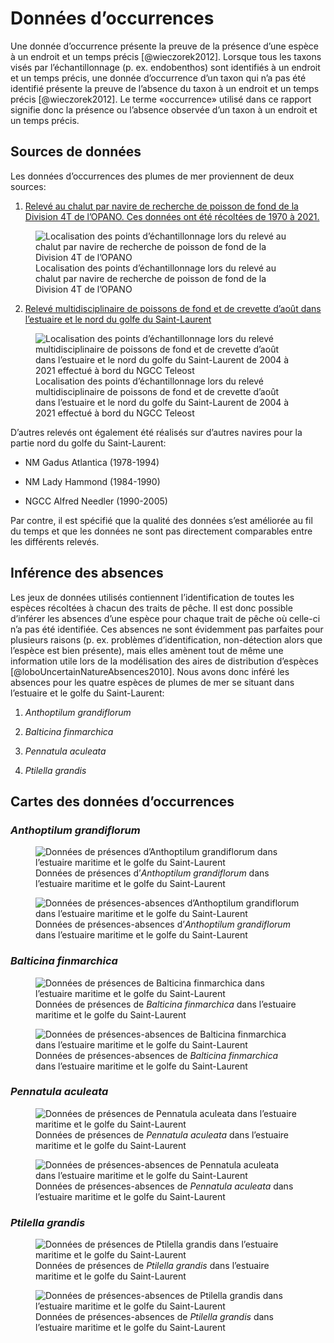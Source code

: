 # Données d'occurrences {#sec-occ}

Une donnée d'occurrence présente la preuve de la présence d'une espèce à un endroit et un temps précis [@wieczorek2012].
Lorsque tous les taxons visés par l'échantillonnage (p. ex. endobenthos) sont identifiés à un endroit et un temps précis, une donnée d'occurrence d'un taxon qui n'a pas été identifié présente la preuve de l'absence du taxon à un endroit et un temps précis [@wieczorek2012]. 
Le terme «occurrence» utilisé dans ce rapport signifie donc la présence ou l'absence observée d'un taxon à un endroit et un temps précis.


## Sources de données

Les données d'occurrences des plumes de mer proviennent de deux sources: 

1. [Relevé au chalut par navire de recherche de poisson de fond de la Division 4T de l'OPANO. Ces données ont été récoltées de 1970 à 2021.](https://open.canada.ca/data/fr/dataset/1989de32-bc5d-c696-879c-54d422438e64)

![Localisation des points d'échantillonnage lors du relevé au chalut par navire de recherche de poisson de fond de la Division 4T de l'OPANO](figures/sampling_4t.png){#fig-4t}

2. [Relevé multidisciplinaire de poissons de fond et de crevette d'août dans l'estuaire et le nord du golfe du Saint-Laurent](https://open.canada.ca/data/fr/dataset/40381c35-4849-4f17-a8f3-707aa6a53a9d)

![Localisation des points d'échantillonnage lors du relevé multidisciplinaire de poissons de fond et de crevette d'août dans l'estuaire et le nord du golfe du Saint-Laurent de 2004 à 2021 effectué à bord du NGCC Teleost](figures/sampling_teleost.png){#fig-teleost}

D'autres relevés ont également été réalisés sur d'autres navires pour la partie nord du golfe du Saint-Laurent:

- NM Gadus Atlantica (1978-1994)

- NM Lady Hammond (1984-1990)

- NGCC Alfred Needler (1990-2005)

Par contre, il est spécifié que la qualité des données s'est améliorée au fil du temps et que les données ne sont pas directement comparables entre les différents relevés.


## Inférence des absences {#sec-abs}

Les jeux de données utilisés contiennent l'identification de toutes les espèces récoltées à chacun des traits de pêche.
Il est donc possible d'inférer les absences d'une espèce pour chaque trait de pêche où celle-ci n'a pas été identifiée.
Ces absences ne sont évidemment pas parfaites pour plusieurs raisons (p. ex. problèmes d'identification, non-détection alors que l'espèce est bien présente), mais elles amènent tout de même une information utile lors de la modélisation des aires de distribution d'espèces [@loboUncertainNatureAbsences2010].
Nous avons donc inféré les absences pour les quatre espèces de plumes de mer se situant dans l'estuaire et le golfe du Saint-Laurent:

1. *Anthoptilum grandiflorum*

2. *Balticina finmarchica*

3. *Pennatula aculeata*

4. *Ptilella grandis*


## Cartes des données d'occurrences

### *Anthoptilum grandiflorum*

::: {layout="[[100],[100]]"}

![Données de présences d'*Anthoptilum grandiflorum* dans l'estuaire maritime et le golfe du Saint-Laurent](figures/presence_anthoptilum_grandiflorum.png){#fig-pres_angr}

![Données de présences-absences d'*Anthoptilum grandiflorum* dans l'estuaire maritime et le golfe du Saint-Laurent](figures/presence_absence_anthoptilum_grandiflorum.png){#fig-pres_abs_angr}

:::


### *Balticina finmarchica*

::: {layout="[[100],[100]]"}

![Données de présences de *Balticina finmarchica* dans l'estuaire maritime et le golfe du Saint-Laurent](figures/presence_balticina_finmarchica.png){#fig-pres_bafi}

![Données de présences-absences de *Balticina finmarchica* dans l'estuaire maritime et le golfe du Saint-Laurent](figures/presence_absence_balticina_finmarchica.png){#fig-pres_abs_bafi}

:::


### *Pennatula aculeata*

::: {layout="[[100],[100]]"}

![Données de présences de *Pennatula aculeata* dans l'estuaire maritime et le golfe du Saint-Laurent](figures/presence_pennatula_aculeata.png){#fig-pres_peac}

![Données de présences-absences de *Pennatula aculeata* dans l'estuaire maritime et le golfe du Saint-Laurent](figures/presence_absence_pennatula_aculeata.png){#fig-pres_abs_peac}

:::


### *Ptilella grandis*

::: {layout="[[100],[100]]"}

![Données de présences de *Ptilella grandis* dans l'estuaire maritime et le golfe du Saint-Laurent](figures/presence_ptilella_grandis.png){#fig-pres_ptgr}

![Données de présences-absences de *Ptilella grandis* dans l'estuaire maritime et le golfe du Saint-Laurent](figures/presence_absence_ptilella_grandis.png){#fig-pres_abs_ptgr}

:::